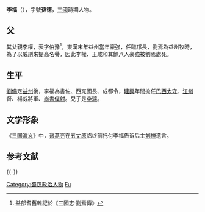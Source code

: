 {{Otheruses|李福|other=同名或類似名的其它條目描述}}
'''李福'''（{{bd|？||？}}），字號'''孫德'''，[[三國|三國]]時期人物。
==父==
其父親李權，表字伯豫<ref>益部耆舊雜記於《三國志·劉焉傳》</ref>，東漢末年益州當年豪強，任[[臨邛|臨邛]]長，[[劉焉|劉焉]]為益州牧時，為了以威刑來提高名譽，因此李權、王咸和其餘八人豪強被劉焉處死。
==生平==
[[劉備|劉備]]定[[益州|益州]]後，李福為書佐、西充國長、成都令，[[建兴_(蜀汉)|建興]]年間擔任[[巴西|巴西]][[太守|太守]]、[[江州|江州]]督、楊威將軍、[[尚書僕射|尚書僕射]]。兒子是[[李骧_(三国)|李骧]]。

==文学形象==
《[[三国演义|三国演义]]》中，[[诸葛亮|诸葛亮]]在[[五丈原|五丈原]]临终前托付李福告诉后主[[刘禅|刘禅]]遗言。
==参考文献==
{{reflist}}
{{-}}
{{start box}}
{{s-off}}
{{s-before|[[李丰_(蜀汉)|李丰]]}}
{{s-title|[[蜀汉|蜀汉]]江州都督|231年-235年？}}
{{s-after|[[邓芝|邓芝]]}}
{{end box}}
{{三国人物小作品}}
{{DEFAULTSORT:Li Fu}}
[[Category:蜀汉政治人物|Category:蜀汉政治人物]]
[[Category:李姓|Fu]]